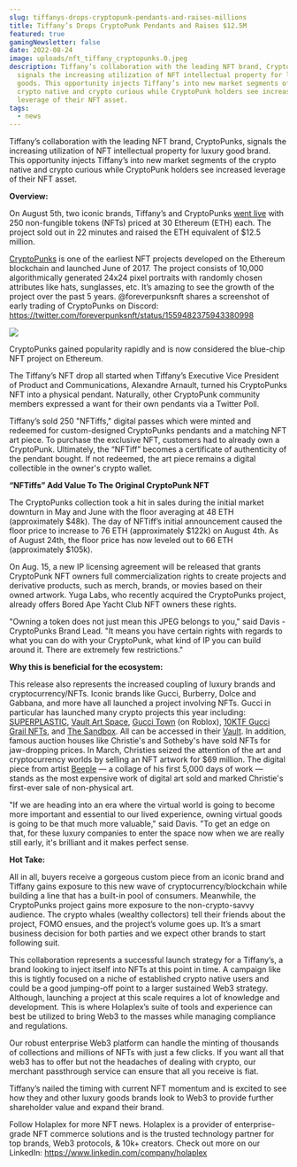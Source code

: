```yaml
---
slug: tiffanys-drops-cryptopunk-pendants-and-raises-millions
title: Tiffany’s Drops CryptoPunk Pendants and Raises $12.5M
featured: true
gamingNewsletter: false
date: 2022-08-24
image: uploads/nft_tiffany_cryptopunks.0.jpeg
description: Tiffany’s collaboration with the leading NFT brand, CryptoPunks,
  signals the increasing utilization of NFT intellectual property for luxury
  goods. This opportunity injects Tiffany’s into new market segments of the
  crypto native and crypto curious while CryptoPunk holders see increased
  leverage of their NFT asset.
tags:
  - news
---
```

Tiffany’s collaboration with the leading NFT brand, CryptoPunks, signals the increasing utilization of NFT intellectual property for luxury good brand. This opportunity injects Tiffany’s into new market segments of the crypto native and crypto curious while CryptoPunk holders see increased leverage of their NFT asset.

**Overview:**

On August 5th, two iconic brands, Tiffany’s and CryptoPunks [went live](https://nft.tiffany.com/) with 250 non-fungible tokens (NFTs) priced at 30 Ethereum (ETH) each. The project sold out in 22 minutes and raised the ETH equivalent of $12.5 million.

[CryptoPunks](https://opensea.io/collection/cryptopunks) is one of the earliest NFT projects developed on the Ethereum blockchain and launched June of 2017. The project consists of 10,000 algorithmically generated 24x24 pixel portraits with randomly chosen attributes like hats, sunglasses, etc. It’s amazing to see the growth of the project over the past 5 years. @foreverpunksnft shares a screenshot of early trading of CryptoPunks on Discord: [](https://twitter.com/foreverpunksnft/status/1559482375943380998)<https://twitter.com/foreverpunksnft/status/1559482375943380998>

![](uploads/early-cryptopunks.jpeg)

CryptoPunks gained popularity rapidly and is now considered the blue-chip NFT project on Ethereum.

The Tiffany’s NFT drop all started when Tiffany’s Executive Vice President of Product and Communications, Alexandre Arnault, turned his CryptoPunks NFT into a physical pendant. Naturally, other CryptoPunk community members expressed a want for their own pendants via a Twitter Poll.

Tiffany’s sold 250 "NFTiffs," digital passes which were minted and redeemed for custom-designed CryptoPunks pendants and a matching NFT art piece. To purchase the exclusive NFT, customers had to already own a CryptoPunk. Ultimately, the “NFTiff” becomes a certificate of authenticity of the pendant bought. If not redeemed, the art piece remains a digital collectible in the owner's crypto wallet.

**“NFTiffs” Add Value To The Original CryptoPunk NFT**

The CryptoPunks collection took a hit in sales during the initial market downturn in May and June with the floor averaging at 48 ETH (approximately $48k). The day of NFTiff’s initial announcement caused the floor price to increase to 76 ETH (approximately $122k) on August 4th. As of August 24th, the floor price has now leveled out to 66 ETH (approximately $105k).

On Aug. 15, a new IP licensing agreement will be released that grants CryptoPunk NFT owners full commercialization rights to create projects and derivative products, such as merch, brands, or movies based on their owned artwork. Yuga Labs, who recently acquired the CryptoPunks project, already offers Bored Ape Yacht Club NFT owners these rights.

"Owning a token does not just mean this JPEG belongs to you," said Davis - CryptoPunks Brand Lead. "It means you have certain rights with regards to what you can do with your CryptoPunk, what kind of IP you can build around it. There are extremely few restrictions."

**Why this is beneficial for the ecosystem:**

This release also represents the increased coupling of luxury brands and cryptocurrency/NFTs. Iconic brands like Gucci, Burberry, Dolce and Gabbana, and more have all launched a project involving NFTs. Gucci in particular has launched many crypto projects this year including: [SUPERPLASTIC](https://opensea.io/collection/superplastic-supergucci), [Vault Art Space](https://vaultartspace.gucci.com/), [Gucci Town](https://www.roblox.com/games/7830918930/Gucci-Town) (on Roblox), [10KTF Gucci Grail NFTs](https://vault.gucci.com/en-US/story/gucci-grail), and [The Sandbox](https://vault.gucci.com/en-US/story/metaverse). All can be accessed in their [Vault](https://vault.gucci.com/en-US/story/metaverse). In addition, famous auction houses like Christie's and Sotheby's have sold NFTs for jaw-dropping prices. In March, Christies seized the attention of the art and cryptocurrency worlds by selling an NFT artwork for $69 million. The digital piece from artist [Beeple](https://www.christies.com/features/Monumental-collage-by-Beeple-is-first-purely-digital-artwork-NFT-to-come-to-auction-11510-7.aspx) — a collage of his first 5,000 days of work — stands as the most expensive work of digital art sold and marked Christie's first-ever sale of non-physical art.

"If we are heading into an era where the virtual world is going to become more important and essential to our lived experience, owning virtual goods is going to be that much more valuable," said Davis. "To get an edge on that, for these luxury companies to enter the space now when we are really still early, it's brilliant and it makes perfect sense.

**Hot Take:**

All in all, buyers receive a gorgeous custom piece from an iconic brand and Tiffany gains exposure to this new wave of cryptocurrency/blockchain while building a line that has a built-in pool of consumers. Meanwhile, the CryptoPunks project gains more exposure to the non-crypto-savvy audience. The crypto whales (wealthy collectors) tell their friends about the project, FOMO ensues, and the project’s volume goes up. It’s a smart business decision for both parties and we expect other brands to start following suit.

This collaboration represents a successful launch strategy for a Tiffany’s, a brand looking to inject itself into NFTs at this point in time. A campaign like this is tightly focused on a niche of established crypto native users and could be a good jumping-off point to a larger sustained Web3 strategy. Although, launching a project at this scale requires a lot of knowledge and development. This is where Holaplex’s suite of tools and experience can best be utilized to bring Web3 to the masses while managing compliance and regulations.

Our robust enterprise Web3 platform can handle the minting of thousands of collections and millions of NFTs with just a few clicks. If you want all that web3 has to offer but not the headaches of dealing with crypto, our merchant passthrough service can ensure that all you receive is fiat.

Tiffany’s nailed the timing with current NFT momentum and is excited to see how they and other luxury goods brands look to Web3 to provide further shareholder value and expand their brand.

Follow Holaplex for more NFT news. Holaplex is a provider of enterprise-grade NFT commerce solutions and is the trusted technology partner for top brands, Web3 protocols, & 10k+ creators. Check out more on our LinkedIn: [](https://www.linkedin.com/company/holaplex)<https://www.linkedin.com/company/holaplex>

![]()